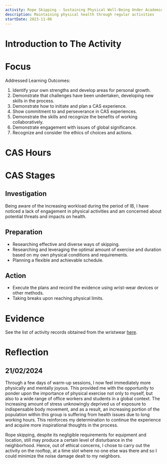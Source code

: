 ```yaml
---
activity: Rope Skipping - Sustaining Physical Well-Being Under Academic Pressure
description: Maintaining physical health through regular activities
startDate: 2023-11-06
---
```


# Introduction to The Activity

# Focus

Addressed Learning Outcomes:

1. Identify your own strengths and develop areas for personal growth.
2. Demonstrate that challenges have been undertaken, developing new skills in the process.
3. Demonstrate how to initiate and plan a CAS experience.
4. Show commitment to and perseverance in CAS experiences.
5. Demonstrate the skills and recognize the benefits of working collaboratively.
6. Demonstrate engagement with issues of global significance.
7. Recognize and consider the ethics of choices and actions.

# CAS Hours

<CASStrandsHours creativityHours={0} activityHours={50} serviceHours={0} />

# CAS Stages

## Investigation

Being aware of the increasing workload during the period of IB, I have noticed a lack of engagement in physical activities and am concerned about potential threats and impacts on health.

## Preparation

- Researching effective and diverse ways of skipping.
- Researching and leveraging the optimal amount of exercise and duration based on my own physical conditions and requirements.
- Planning a flexible and achievable schedule.

## Action

- Execute the plans and record the evidence using wrist-wear devices or other methods.
- Taking breaks upon reaching physical limits.

# Evidence

See the list of activity records obtained from the wristwear [here](https://drive.google.com/drive/folders/1NU32q6-B0rq0NzxAGtf4uwZHSfFV5ocm?usp=share_link).

# Reflection

## 21/02/2024

Through a few days of warm-up sessions, I now feel immediately more physically and mentally joyous. This provided me with the opportunity to ponder upon the importance of physical exercise not only to myself, but also to a wide range of office workers and students in a global context. The increasing amount of stress unknowingly deprived us of exposure to indispensable body movement, and as a result, an increasing portion of the population within this group is suffering from health issues due to long working hours. This reinforces my determination to continue the experience and acquire more inspirational thoughts in the process.

Rope skipping, despite its negligible requirements for equipment and location, still may produce a certain level of disturbance in the neighborhood. Hence, out of ethical concerns, I chose to carry out the activity on the rooftop, at a time slot where no one else was there and so I could minimize the noise damage dealt to my neighbors.
